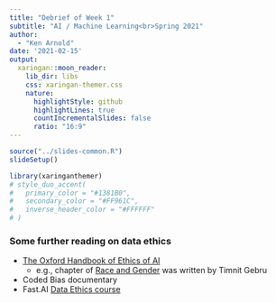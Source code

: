 ```yaml
---
title: "Debrief of Week 1"
subtitle: "AI / Machine Learning<br>Spring 2021"
author: 
  - "Ken Arnold"
date: '2021-02-15'
output:
  xaringan::moon_reader:
    lib_dir: libs
    css: xaringan-themer.css
    nature:
      highlightStyle: github
      highlightLines: true
      countIncrementalSlides: false
      ratio: "16:9"
---
```


```r
source("../slides-common.R")
slideSetup()
```

```r
library(xaringanthemer)
# style_duo_accent(
#   primary_color = "#1381B0",
#   secondary_color = "#FF961C",
#   inverse_header_color = "#FFFFFF"
# )
```



### Some further reading on data ethics

* [The Oxford Handbook of Ethics of AI](https://global.oup.com/academic/product/the-oxford-handbook-of-ethics-of-ai-9780190067397?cc=ca&lang=en&#)
  * e.g., chapter of [Race and Gender](https://arxiv.org/abs/1908.06165) was written by Timnit Gebru
* Coded Bias documentary
* Fast.AI [Data Ethics course](https://ethics.fast.ai/)

